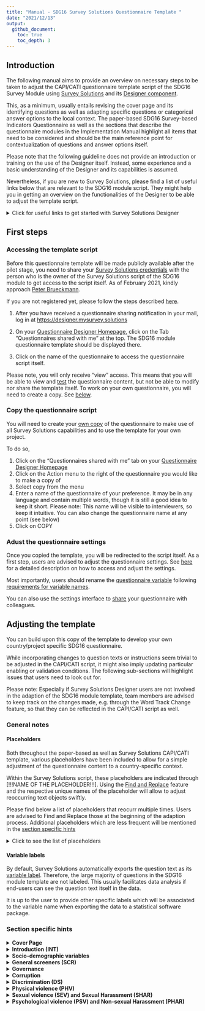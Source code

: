 ```yaml
---
title: "Manual - SDG16 Survey Solutions Questionnaire Template "
date: "2021/12/13"
output:
  github_document:
    toc: true
    toc_depth: 3
---
```


## Introduction

The following manual aims to provide an overview on necessary steps to be taken to adjust the CAPI/CATI questionnaire template script of the SDG16 Survey Module using [Survey Solutions](https://mysurvey.solutions/) and its [Designer component](https://designer.mysurvey.solutions).

This, as a minimum, usually entails revising the cover page and its identifying questions as well as adapting specific questions or categorical answer options to the local context. The paper-based SDG16 Survey-based Indicators Questionnaire as well as the sections that describe the questionnaire modules in the Implementation Manual highlight all items that need to be considered and should be the main reference point for contextualization of questions and answer options itself.

Please note that the following guideline does not provide an introduction or training on the use of the Designer itself. Instead, some experience and a basic understanding of the Designer and its capabilities is assumed.

Nevertheless, if you are new to Survey Solutions, please find a list of useful links below that are relevant to the SDG16 module script. They might help you in getting an overview on the functionalities of the Designer to be able to adjust the template script.

<details>
  <summary>Click for useful links to get started with Survey Solutions Designer</summary>  
  The following links are a selection of the extensive documentation provided by the Survey Solutions team at [https://docs.mysurvey.solutions/](https://docs.mysurvey.solutions/
  )
  
  
 #### Designer Interface

* [Registration and Signing In](https://docs.mysurvey.solutions/questionnaire-designer/interface/registration-and-signing-in/)
* [Questionnaire Designer Homepage](https://docs.mysurvey.solutions/questionnaire-designer/interface/questionnaire-designer-homepage/)
* [Questionnaire Edit Screen](https://docs.mysurvey.solutions/questionnaire-designer/interface/questionnaire-edit-screen/)
* [Sharing a questionnaire](https://docs.mysurvey.solutions/questionnaire-designer/interface/share-questionnaire/)
* [Questionnaire Settings](https://docs.mysurvey.solutions/questionnaire-designer/interface/settings/)
* [Questionnaire variable](https://docs.mysurvey.solutions/questionnaire-designer/components/questionnaire-variable/)
* [Find and Replace](https://docs.mysurvey.solutions/questionnaire-designer/interface/find-and-replace-/)
* [Compile](https://docs.mysurvey.solutions/questionnaire-designer/interface/compile/)
* [Compile errors](https://docs.mysurvey.solutions/questionnaire-designer/messages/compile_errors/)
* [Comments in Designer](https://docs.mysurvey.solutions/questionnaire-designer/toolbar/comments-in-designer/)



 #### Common Design Problems
  
* [Text substitution](https://docs.mysurvey.solutions/questionnaire-designer/techniques/text-substitution/)
* [Formatting text](https://docs.mysurvey.solutions/questionnaire-designer/techniques/formatting-text/)
 
 
 #### Questionnaire Testing 
 
* [Online Tester](https://docs.mysurvey.solutions/questionnaire-designer/testing/testing-your-questionnaire-with-the-online-tester/)
* [Testing scenarios](https://docs.mysurvey.solutions/questionnaire-designer/testing/scenarios/)


 #### Questionnaire Components 
 
* [Questionnaire Components](https://docs.mysurvey.solutions/questionnaire-designer/components/questionnaire-components-/)
* [Create and Modify Components](https://docs.mysurvey.solutions/questionnaire-designer/components/create-and-modify-components-/)
* [General Component Properties](https://docs.mysurvey.solutions/questionnaire-designer/questions/general-component-properties/)
* [Variable names](https://docs.mysurvey.solutions/questionnaire-designer/components/variable-names/)
* [Special Section: Cover Page](https://docs.mysurvey.solutions/questionnaire-designer/components/special-section-cover/)
* [Static Text](https://docs.mysurvey.solutions/questionnaire-designer/components/static-text/)

 #### Question Types
* [Text Question](https://docs.mysurvey.solutions/questionnaire-designer/questions/text-question/)
* [Numeric Question](https://docs.mysurvey.solutions/questionnaire-designer/questions/numeric-question/)
* [Special values for numeric questions](https://docs.mysurvey.solutions/questionnaire-designer/questions/special-values-for-numeric-questions/)
* [Categorical: Single-Select Question](https://docs.mysurvey.solutions/questionnaire-designer/questions/categorical-single-select-question/)
* [Categorical: Multi-Select Question](https://docs.mysurvey.solutions/questionnaire-designer/questions/categorical-multi-select-question/)
* [Date question](https://docs.mysurvey.solutions/questionnaire-designer/questions/date-question/)

 #### Syntax Guide
* [Full list of syntax guides for different type of questions](https://docs.mysurvey.solutions/syntax-guide/questions/)

</details>

## First steps

### Accessing the template script

Before this questionnaire template will be made publicly available after the pilot stage, you need to share your <u>Survey Solutions credentials</u> with the person who is the owner of the Survey Solutions script of the SDG16 module to get access to the script itself. As of February 2021, kindly approach [Peter Brueckmann](mailto:p.brueckmann@mailbox.org).

If you are not registered yet, please follow the steps described [here](https://docs.mysurvey.solutions/questionnaire-designer/interface/registration-and-signing-in/).

1.  After you have received a questionnaire sharing notification in your mail, log in at <https://designer.mysurvey.solutions>

2.  On your [Questionnaire Designer Homepage](https://docs.mysurvey.solutions/questionnaire-designer/interface/questionnaire-designer-homepage/), click on the Tab "Questionnaires shared with me" at the top. The SDG16 module questionnaire template should be displayed there.

3.  Click on the name of the questionnaire to access the questionnaire script itself.

Please note, you will only receive "view" access. This means that you will be able to view and [test](https://docs.mysurvey.solutions/questionnaire-designer/testing/testing-your-questionnaire-with-the-online-tester/) the questionnaire content, but not be able to modify nor share the template itself. To work on your own questionnaire, you will need to create a copy. See [below](#copy-the-questionnaire-script).

### Copy the questionnaire script

You will need to create your [own copy](https://docs.mysurvey.solutions/questionnaire-designer/interface/questionnaire-designer-homepage/#copy) of the questionnaire to make use of all Survey Solutions capabilities and to use the template for your own project.

To do so,

1.  Click on the "Questionnaires shared with me" tab on your [Questionnaire Designer Homepage](https://docs.mysurvey.solutions/questionnaire-designer/interface/questionnaire-designer-homepage/)
2.  Click on the Action menu to the right of the questionnaire you would like to make a copy of
3.  Select copy from the menu
4.  Enter a name of the questionnaire of your preference. It may be in any language and contain multiple words, though it is still a good idea to keep it short. Please note: This name will be visible to interviewers, so keep it intuitive. You can also change the questionnaire name at any point (see below)
5.  Click on COPY

### Adust the questionnaire settings

Once you copied the template, you will be redirected to the script itself. As a first step, users are advised to adjust the questionnaire settings. See [here](https://docs.mysurvey.solutions/questionnaire-designer/interface/settings/) for a detailed description on how to access and adjust the settings.

Most importantly, users should rename the [questionnaire variable](https://docs.mysurvey.solutions/questionnaire-designer/components/questionnaire-variable/) following [requirements for variable names](https://docs.mysurvey.solutions/questionnaire-designer/components/variable-names/).

You can also use the settings interface to [share](https://docs.mysurvey.solutions/questionnaire-designer/interface/share-questionnaire/) your questionnaire with colleagues.

## Adjusting the template

You can build upon this copy of the template to develop your own country/project specific SDG16 questionnaire.

While incorporating changes to question texts or instructions seem trivial to be adjusted in the CAPI/CATI script, it might also imply updating particular enabling or validation conditions. The following sub-sections will highlight issues that users need to look out for.

Please note: Especially if Survey Solutions Designer users are not involved in the adaption of the SDG16 module template, team members are advised to keep track on the changes made, e.g. through the Word Track Change feature, so that they can be reflected in the CAPI/CATI script as well.

### General notes

#### Placeholders

Both throughout the paper-based as well as Survey Solutions CAPI/CATI template, various placeholders have been included to allow for a simple adjustment of the questionnaire content to a country-specific context.

Within the Survey Solutions script, these placeholders are indicated through [!!!NAME OF THE PLACEHOLDER!!!]. Using the [Find and Replace](https://docs.mysurvey.solutions/questionnaire-designer/interface/find-and-replace-/) feature and the respective unique names of the placeholder will allow to adjust reoccurring text objects swiftly.

Please find below a list of placeholders that reocurr multiple times. Users are advised to Find and Replace those at the beginning of the adaption process. Additional placeholders which are less frequent will be mentioned in the [section specific hints](#section-specific-hints)

<details>
  <summary>Click to see the list of placeholders</summary>

* **`[!!!INSERTCOUNTRY!!!]`**  
This text item is to be used across the questionnaire in various question texts as well as interviewer instructions. This includes the Introduction Text, SCR1, EPE1 or PHV0, among others. Replace it with the respective country name in which the questionnaire is to be used. Discuss with your team which notation to use.  
For example, for a project in the United Republic of Tanzania, one could find "[!!!INSERTCOUNTRY!!!]" and replace with "Tanzania"

* **`[!!!INSERT COUNTRY NATIONALITY!!!]`**  
Similar to placeholder above, denotes the applicable nationality (e.g. at D5). Based on the Tanzania example one could find "[!!!INSERT COUNTRY NATIONALITY!!!]" and replace with "Tanzanian"
 
* **`[!!!LOCAL CURRENCY!!!]`**  
Denotes the currency in which interviewer/respondents should report values, e.g. used at question D4. Replace with the short form of a countries currency. 
</details>

#### Variable labels

By default, Survey Solutions automatically exports the question text as its [variable label](https://docs.mysurvey.solutions/questionnaire-designer/questions/general-component-properties/#variable%20label). Therefore, the large majority of questions in the SDG16 module template are not labeled. This usually facilitates data analysis if end-users can see the question text itself in the data.

It is up to the user to provide other specific labels which will be associated to the variable name when exporting the data to a statistical software package.

### Section specific hints

<details> <summary><b>Cover Page</b></summary>

The Cover Page is a distinct feature within the Survey Solutions application and will require substantial revision by the user.

To get an understanding of this feature, users are advised to read the documentation on the [Special Section: Cover Page](https://docs.mysurvey.solutions/questionnaire-designer/components/special-section-cover/) as well as the [Question Scope: Identifying](https://docs.mysurvey.solutions/questionnaire-designer/questions/question-scope-/). As the documentation states, the cover page may contain some of the information that is present on an actual cover page of a paper prototype and may also contain other information.

In regular survey scenarios, the content of the Cover Page is related to the [Survey Solutions Workflow](https://docs.mysurvey.solutions/headquarters/interviews/survey-workflow/), in particular the idea and use of [Assignments](https://docs.mysurvey.solutions/getting-started/assignments/). Users are advised to discuss closely with their colleagues who will prepare and maintain the pre-determined sample, if it exists, since the variable names of the Questions on the Cover Page need to match the variable names used during [uploading of assignments](https://docs.mysurvey.solutions/headquarters/preloading/uploading-many-assignments-at-a-time/).

The template lists three exemplary Text Questions that can be used to denote specific administrative levels. Users can delete those and or add additional (types) of questions.

</details>

<details>
  <summary><b>Introduction (INT)</b></summary>  

* **urb (Level of urbanisation)**  
This question has [question scope](https://docs.mysurvey.solutions/questionnaire-designer/questions/question-scope-/) HIDDEN in the template and is therefore destined to be pre-filled during creation of assignments. Decide if you want to change the question scope to Interviewer or Supervisor. You could also discuss to delete this question from the interview script itself and rather create it during data analysis. 

* **datetime_interview**  
This [Date](https://docs.mysurvey.solutions/questionnaire-designer/questions/date-question/) question aims to capture current date and time when interviewer are starting the interview. Based on the value/answer of this question, Survey Solutions will render dynamically various reference periods across the questionnaire using [text substitution](https://docs.mysurvey.solutions/questionnaire-designer/techniques/text-substitution/).  
Those reference periods are stored in the following variables which are placed into the Introduction (INT) section:  
  * `yoi` - Year of Interview (e.g. "2021")
  * `yoi_minus2` - Year of Interview minus 2 years (e.g. "2019")
  * `yoi_minus5` - Year of Interview minus 5 years (e.g. "2016")
  * `myoi_minus1` - Month and Year of Interview minus 1 year (e.g "August 2020")

  Since it is important to capture an answer to `datetime_interview`, the current template contains a static text which is displayed until an answer is recorded. Interviewers will not be displayed the consent form and consent question until then. Adjust the respective enabling conditions if deemed necessary. 

* **INT1/Consent Form**  
The Introduction Text / Consent Form is stored in a static text. Users are advised to revise it substantially according to local protocols and best practices! For example, delete/revise the existing placeholders, e.g. the approximate amount of minutes needed for the interview. 

* **consent**  
The consent is obtained through a simple Yes/No question. You can consider to obtain verbally recorded consent through the use of question type [Audio](https://docs.mysurvey.solutions/questionnaire-designer/questions/audio-question/) or written consent using the [Picture](https://docs.mysurvey.solutions/questionnaire-designer/questions/picture-question/) question along with its [signature capture](https://docs.mysurvey.solutions/questionnaire-designer/questions/capturing-signatures-with-a-picture-question/) feature.  
Users are advised to consider to add questions or static texts if respondents refuse to provide consent (`consent==2`). This often implies displaying instructions in static texts to interviewers that provide information on how to proceed, e.g. completing the interview and informing their supervisor, or asking the interviewer for reasons of refusal usingt text questions.
</details>

<details>
  <summary><b>Socio-demographic variables</b></summary>  

* **d1**  
Validation condition 3: Checks if respondent is younger than 18 years. Adjust if you include younger respondents in your sample. 

* **d2**  
  * Category Titles should be mapped to nationally relevant types of education levels
  * Consider to add validation conditions based on age reported in `d2`

* **d3_b**  
Add "intersex" only if country allows intersex as a third gender on birth certificates

* **d4_a**  
Adjust placeholder [!!!INSERTCOUNTRY!!!]

* **d4_b and d4_d**  
Makes use of [combo box](https://docs.mysurvey.solutions/questionnaire-designer/questions/categorical-single-select-question/). Uses list of all countries along with ISO 3166‑1 code. Download and adjust in case changes are necessary. 

* **d5_a, d5_b and d5_c**
Attention! Adjust the placeholder [!!!INSERTCOUNTRY!!!] in the combo box: Download existing file, open the file using any text editor, replace the placeholder, save and upload new file to Designer.

* **d5_d**  
Adjust placeholder [!!!INSERTCOUNTRY!!!]

* **d6**  
Update category titles that are usually used to clarify ethnic / racial background

* **d8**  
Update category titles with nationally relevant denominations 

* **d11**  
Update category titles based on national household level income statistics

* **d14 (Proxy Respondent)**  
Consider to add instructions based on the protocol that you define for proxy respondents. Such instructions could for example be displayed using a Static Text that is enabled if `d12==2`.

    Please note: If you will not allow for proxy respondents, i.e. the interview shall be completed if `d12==2`, you'd need to update all enabling conditions for all subsequent sections to  

    ```
    //Ask this section only if consent has been given and respondent answering him/herself  
    consent==1 && d12==1  
    ```
</details>

<details>
  <summary><b>General screeners (SCR)</b></summary>  
This section contains several questions that are referenced throughout the questionnaire. If questions are dropped, carefully revise if this has consequences in subsequent sections. 

* Variable **ips**  
This variable is a dummy that takes values "1" and "0". It resembles the family intimate partner status. According to the paper questionnaire, it takes value 1 if any response to question `src3_a`, `src3_b` or `src3_c` is "Yes". The expression makes use of the C# [conditional expression operator](https://docs.mysurvey.solutions/syntax-guide/cslanguage/syntax-guide-operators/#other). Carefully revise the expression if any of `src3_a`, `src3_b` or `src3_c` are dropped or revised. 
</details>

<details>
  <summary><b>Governance</b></summary>  
  
* **cv4_a**  and **cv4_b**  
Adjust category title for category value 1 based on election cycle in country. 

* **cv4_a** 
Amend to “legislative and presidential national elections” if this is ambiguous

* **cv4_b** 
Adapt to the nationally used term for municipal elections in the local translation


* **Introduction text** for sub-section *Last experience of public services (SPS)*  
Adjust placeholder `[!!!PUBLICHEALTHCLINIC!!!]` 

* **sps_e1**
Revise age range (5-18 years old) with the appropriate age range spanning primary and secondary education in the country

* **sps_g1, sps_g3, sps_g5, sps_g6**  
Government-issued identification documents need to be tailored to national context. If additional documents are listed, a new question for SPS.G3 needs to be added, e.g. `sps_g3_f`. In addition, include the respective document to the list of categorical answers at `sps_g6`.

* **sps_g2**  
Replace ‘civil registration services or other relevant agencies’ with the name of the particular agency(ies) responsible for issuing such identification documents in the country

</details>

<details>
  <summary><b>Corruption</b></summary>  
  
- **Randomization**  
Following the questionnaire, one needs to randomly select a type of official for which bribery has occurred in the past 12 months (YES responses to `cr2_*`). To allow for two ore more translations as well the constraint to not make use of [Rosters](https://docs.mysurvey.solutions/questionnaire-designer/components/rosters/), the template CAPI script follows a non-standard way of randomization using Survey Solutions. The following items describe aspects one needs to consider when adjusting the template.  
**Please note:** Users are advised to adjust this section extra carefully. 
  
    - **cr2_a** - **cr2_o**  
    To uniquely identify the YES responses to the set of categorical single-select questions `cr2_a` - `cr2_o`, the respective category values for category title "Yes" need to be unique across the questions. `cr_2a` starts with `101`, `cr2_b` uses `102` and so forth. Double check the response codes of **all** questions if you add or delete a type of official from this set of questions `cr2_a` - `cr2_o`.  
    **Attention**: You need to use codes 100 or above for YES responses to have variable `CR2_SUM` correctly calculating the number of YES responses.

    - **CR2_SUM**  
    This variable sums up the number of YES responses to questions `cr2_*`. It reflects the number of domains where bribery has occurred in the past 12 months. 
    If a new type of official is added and therefore a new question for CR2. introduced, e.g. `cr2_p`, this newly added question needs to be included to the expression at `CR2_SUM`. The same applies vice versa, i.e. if any of `cr2_a` to `cr2_o` are removed.  
    
    - **CR2_SEL_code**  
    This variable randomly selects the category value from the list of YES responses to questions `cr2_*`. For example, if `cr2_n` was among the list of yes responses and has been randomly selected, the variable will store the code `114`.  Similar to `CR2_SUM`, add or remove questions from the expression as necessary.  
    **Attention**: You must keep the "Do not export" checkbox **unticked**, as this variable will need to be available in the data after export to draw conclusions on which type of official has been randomly selected. 
    
    - **CR2_SEL**  
    To render the selected type of official in subsequent instructions in at least one language, `CR2_SEL` is used. Again, users need to adjust the list of type of officials in the string array, if officials are added or removed.  
    **Attention**: The order of the elements in the array need to reflect the category values of the respective type of officials. For example, in the template, `cr2_a` asks about "Municipal or provincial officials" and the corresponding YES value is `101`. This type of official is therefore listed first at `CR2_SEL`.  
    "Social security or welfare officials" is asked at `cr2_d` and uses code `104`. It therefore needs to be listed at the fourth position in the array. If you'd change the code at `cr2_d` from `104` to `105`, you'd need to switch the position at `CR2_SEL` from fourth to fivth.  
    **Translation**: If you are using a translation in addition to the English Original Text, you will need to manually replace the English elements in the string array at `CR2_SEL` with the respective translations of the type of officials.  If there are more than one translations to be used, unfortunately, you'd need to decide which main language should be used since only one language can be defined here.
    
    - **Static Texts of type of officials**  
    There are 15 separate static texts placed before `cr4_a` that contain the respective type of officials. Each static text is enabled if the respective type of official has been randomly selected at `CR2_SEL_code`. As before, users need to adjust the content and/or enabling conditions of these static texts if changes to `cr2_a`  - `cr2_o` are introduced.  
    **Purpose**: These static texts will also be included in the [questionnaire template in excel format](https://docs.mysurvey.solutions/questionnaire-designer/toolbar/multilingual-questionnaires/) for translation. The aim is therefore to display the type of officials at least once in any language/translation if users need 2 or more translations, which is not possible at `CR2_SEL`. Since one can not use static texts for substitution, `CR2_SEL` is used to substitute the randomly selected type of officials in interviewer instructions at subsequent questions.  


* **cr5**  
Adjust category titles to local currency unit with “natural” bands of similar worth to these USD values. 

* **cr10**  
Similar to hints for randomization, if questions are added or removed from list of questions `cr1_a` to `cr1_b`, this revision needs to be incorporated into the enabling condition of `cr10`: `CountValue(1,cr1_a,[...],cr1_o)>0`.

* **cr8_a**  
Adjust category titles of category values 2 and 3 based on names of respective national institutions. Additional institutions may be added for codes 04-07, where applicable.

</details>

<details>
  <summary><b>Discrimination (DS)</b></summary>  

* **ds3** and **ds4**
Adjust the enabling condition if you add or remove any question to/from the set of questions `ds2_a` - `ds2_x`. Needs to be ensured that any 'YES' response of discrimination in past 12 months is captured



</details>


<!-- ##Physical violence -->

<details>
  <summary><b>Physical violence (PHV)</b></summary>

* **PHV_SUM**  
If incidents are added to the list of PHV incidents during past 12 months, e.g. new question `phv2_m`, include it in the expression of `PHV_SUM`. Vice versa, if any of `phv2_a-x` is removed, remove it from the expression at this variable.

* **phv5**  
Similar to `PHV_SUM`, if you add or remove any incident from the list of `phv*_a` - `phar*_x`, at `phv5` you need to:  
    - Adjust the list of categorical options. For example, if `phv*_g` is removed, delete category value 7 with title *"Beat you with their fist or a hard object, or kicked you"*
    - Revise the filter expression. By default, the filter ensures that only incidents are displayed to the enumerator which actually took place in the past 12 months (based on `phv2_a` - `phv2_e`). If you add a question, e.g. `phv2_m` and the category value of this new category at `phv5` is 14, revise the expression to 
    
      ```
      [....]
      phv2_l==1 && @optioncode==12  || 
      phv2_x==1 && @optioncode==13  || 
      phv2_m==1 && @optioncode==14  || 

      @optioncode>=98
      ```

* **vr1**  
Adjust categorical titles to match authorities in country. Use code 13-19 for **formal** competent authorities, use code 21+ for **informal** authorities

</details>





<!-- ##SEXUAL VIOLENCE AND SEXUAL HARASSMENT -->


<details>
  <summary><b>Sexual violence (SEV) and Sexual Harassment (SHAR)</b></summary>
  **Sexual Harassment (SHAR)**
  
  * **SHAR_SUM**  
If incidents are added to the list of SHAR incidents during past 12 months, e.g. new question `shar2_h`, include it in the expression of `SHAR_SUM`. Vice versa, if any of `shar2_a-g` is removed, remove it from the expression at this variable.

  * **shar5**  
Similar to `SHAR_SUM`, if you add or remove any incident from the list of `shar*_a` - `shar*_g`, at `shar5` you need to:  
    - Adjust the list of categorical options. For example, if `shar*_c` is removed, delete category value 3 with title *"Unwanted MESSAGES, E-MAILS, CALLS OF A SEXUAL NATURE that offended you"*
    - Revise the filter expression. By default, the filter ensures that only incidents are displayed to the enumerator which actually took place in the past 12 months (based on `shar2_a` - `shar2_g`). If you add a question, e.g. `shar2_h` and the category value of this new category at `shar5` is 8, revise the expression to 
    
      ```
      [....]
      shar2_f==1 && @optioncode==6  || 
      shar2_g==1 && @optioncode==7  || 
      shar2_h==1 && @optioncode==8  || 

      @optioncode>=98
      ```

  * **vr2**  
Adjust categorical titles to match authorities in country. Use code 13-19 for **formal** competent authorities, use code 21+ for **informal** authorities

  **Sexual violence (SEV)**
  
  * **SEV_SUM**  
If incidents are added to the list of SEV incidents during past 12 months, e.g. new question `sev2_i`, include it in the expression of `SEV_SUM`. Vice versa, if any of `sev2_a-h` is removed, remove it from the expression at this variable.

  * **sev5**  
Similar to `SEV_SUM`, if you add or remove any incident from the list of `sev*_a` - `sev*_h`, at `sev5` you need to:  
    - Adjust the list of categorical options. For example, if `sev*_c` is removed, delete category value 3 with title *"Someone MADE YOU HAVE SEXUAL INTERCOURSE when YOU COULD NOT REFUSE owing to the influence of alcohol or drugs"*
    - Revise the filter expression. By default, the filter ensures that only incidents are displayed to the enumerator which actually took place in the past 12 months (based on `sev2_a` - `sev2_h`). If you add a question, e.g. `sev2_i` and the category value of this new category at `sev5` is 9, revise the expression to 
    
      ```
      [....]
      sev2_g==1 && @optioncode==7  || 
      sev2_h==1 && @optioncode==8  || 
      sev2_i==1 && @optioncode==9  || 

      @optioncode>=98
      ```

  * **vr3**  
Adjust categorical titles to match authorities in country. Use code 13-19 for **formal** competent authorities, use code 21+ for **informal** authorities
</details>





<!-- ##Psychological violence (PSV) and Non-sexual Harassment (PHAR) -->




<details>
  <summary><b>Psychological violence (PSV) and Non-sexual Harassment (PHAR)</b></summary>
  **Non-sexual Harassment (PHAR)**
  
  * **PHAR_SUM**  
  If incidents are added to the list of PHAR incidents during past 12 months, e.g. new question `phar2_f`, include it in the expression of `PHAR_SUM`. Vice versa, if any of `phar2_a-e` is removed, remove it from the expression at this variable.

* **phar5**  
  Similar to `PHAR_SUM`, if you add or remove any incident from the list of `phar*_a` - `phar*_e`, at `phar5` you need to:  
  - Adjust the list of categorical options. For example, if `phar*_c` is removed, delete category value 3 with title *"Somebody made OFFENSIVE OR THREATENING GESTURES to demean, insult or humiliate you"*
  - Revise the filter expression. By default, the filter ensures that only incidents are displayed to the enumerator which actually took place in the past 12 months (based on `phar2_a` - `phar2_e`). If you add a question, e.g. `phar2_f` and the category value of this new category at `phar5` is 6, revise the expression to 

```
  [....]
  phar2_d==1 && @optioncode==4  || 
  phar2_e==1 && @optioncode==5  || 
  phar2_f==1 && @optioncode==6  || 

  @optioncode>=98
```

* **vr4**  
  Adjust categorical titles to match authorities in country. Use code 13-19 for **formal** competent authorities, use code 21+ for **informal** authorities

**Psychological violence (PSV)**
  
  * **PSV_SUM**  
  If incidents are added to the list of PSV incidents during past 12 months, e.g. new question `psv2_k`, include it in the expression of `PSV_SUM`. Vice versa, if any of `psv2_a-j` is removed, remove it from the expression at this variable.

* **psv5**  
  Similar to `PSV_SUM`, if you add or remove any incident from the list of `psv*_a` - `psv*_j`, at `psv5` you need to:  
  - Adjust the list of categorical options. For example, if `psv*_c` is removed, delete category value 3 with title *"Family member or intimate partner EXPECTED YOU TO ASK PERMISSION TO SEE A DOCTOR"*
  - Revise the filter expression. By default, the filter ensures that only incidents are displayed to the enumerator which actually took place in the past 12 months (based on `psv2_a` - `psv2_j`). If you add a question, e.g. `psv2_k` and the category value of this new category at `psv5` is 11, revise the expression to 

```
[....]
  psv2_i==1 && @optioncode==9  || 
  psv2_j==1 && @optioncode==10  || 
  psv2_k==1 && @optioncode==11  || 
  
  @optioncode>=98
```

* **vr5**  
  Adjust categorical titles to match authorities in country. Use code 13-19 for **formal** competent authorities, use code 21+ for **informal** authorities
</details>
  
  
  

